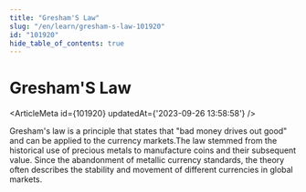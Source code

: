 ```yaml
---
title: "Gresham'S Law"
slug: "/en/learn/gresham-s-law-101920"
id: "101920"
hide_table_of_contents: true
---
```



# Gresham'S Law

<ArticleMeta id={101920} updatedAt={'2023-09-26 13:58:58'} />
<div className='border-solid border-b border-t-0 my-4 border-[var(--ifm-color-gray-300)]' />

Gresham's law is a principle that states that "bad money drives out good" and can be applied to the currency markets.The law stemmed from the historical use of precious metals to manufacture coins and their subsequent value. Since the abandonment of metallic currency standards, the theory often describes the stability and movement of different currencies in global markets.
